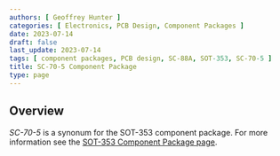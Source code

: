 ```yaml
---
authors: [ Geoffrey Hunter ]
categories: [ Electronics, PCB Design, Component Packages ]
date: 2023-07-14
draft: false
last_update: 2023-07-14
tags: [ component packages, PCB design, SC-88A, SOT-353, SC-70-5 ]
title: SC-70-5 Component Package
type: page
---
```


## Overview

_SC-70-5_ is a synonum for the SOT-353 component package. For more information see the [SOT-353 Component Package page](/pcb-design/component-packages/sod-353-component-package/).

